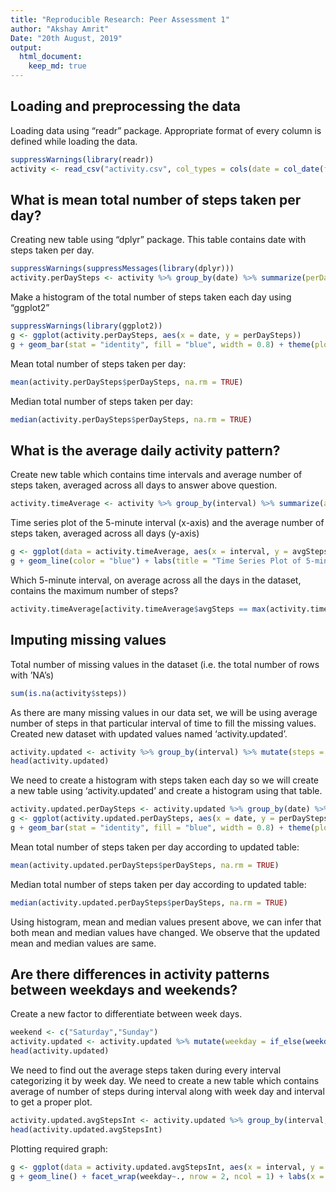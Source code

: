 ```yaml
---
title: "Reproducible Research: Peer Assessment 1"
author: "Akshay Amrit"
Date: "20th August, 2019"
output: 
  html_document:
    keep_md: true
---
```



## Loading and preprocessing the data  

Loading data using "readr" package. Appropriate format of every column is defined while loading the data.
```r
suppressWarnings(library(readr))
activity <- read_csv("activity.csv", col_types = cols(date = col_date(format = "%Y-%m-%d"),steps = col_double()))
```


## What is mean total number of steps taken per day?

Creating new table using "dplyr" package. This table contains date with steps taken per day.
```r
suppressWarnings(suppressMessages(library(dplyr)))
activity.perDaySteps <- activity %>% group_by(date) %>% summarize(perDaySteps = sum(steps, na.rm = TRUE))
```

Make a histogram of the total number of steps taken each day using "ggplot2"
```r
suppressWarnings(library(ggplot2))
g <- ggplot(activity.perDaySteps, aes(x = date, y = perDaySteps))
g + geom_bar(stat = "identity", fill = "blue", width = 0.8) + theme(plot.title = element_text(hjust = 0.5)) + labs(x = "Date", y = "No of Steps/Day", title = "Total Number of Steps Taken Per Day")
```

Mean total number of steps taken per day:
```r
mean(activity.perDaySteps$perDaySteps, na.rm = TRUE)
```

Median total number of steps taken per day:
```r
median(activity.perDaySteps$perDaySteps, na.rm = TRUE)
```


## What is the average daily activity pattern?

Create new table which contains time intervals and average number of steps taken, averaged across all days to answer above question.
```r
activity.timeAverage <- activity %>% group_by(interval) %>% summarize(avgSteps = mean(steps, na.rm = TRUE))
```

Time series plot of the 5-minute interval (x-axis) and the average number of steps taken, averaged across all days (y-axis)
```r
g <- ggplot(data = activity.timeAverage, aes(x = interval, y = avgSteps))
g + geom_line(color = "blue") + labs(title = "Time Series Plot of 5-min Interval and Average Number of Steps", x = "Interval", y = "Average Steps") + theme(plot.title = element_text(hjust = 0.5))
```

Which 5-minute interval, on average across all the days in the dataset, contains the maximum number of steps?
```r
activity.timeAverage[activity.timeAverage$avgSteps == max(activity.timeAverage$avgSteps),1]
```


## Imputing missing values

Total number of missing values in the dataset (i.e. the total number of rows with 'NA's)
```r
sum(is.na(activity$steps))
```

As there are many missing values in our data set, we will be using average number of steps in that particular interval of time to fill the missing values. Created new dataset with updated values named 'activity.updated'.
```r
activity.updated <- activity %>% group_by(interval) %>% mutate(steps = if_else(is.na(steps), mean(steps, na.rm = TRUE), steps))
head(activity.updated)
```

We need to create a histogram with steps taken each day so we will create a new table using 'activity.updated' and create a histogram using that table.
```r
activity.updated.perDaySteps <- activity.updated %>% group_by(date) %>% summarize(perDaySteps = sum(steps, na.rm = TRUE))
g <- ggplot(activity.updated.perDaySteps, aes(x = date, y = perDaySteps))
g + geom_bar(stat = "identity", fill = "blue", width = 0.8) + theme(plot.title = element_text(hjust = 0.5)) + labs(x = "Date", y = "No of Steps/Day", title = "Total Number of Steps Taken Per Day Using Updated Table")
```

Mean total number of steps taken per day according to updated table:
```r
mean(activity.updated.perDaySteps$perDaySteps, na.rm = TRUE)
```

Median total number of steps taken per day according to updated table:
```r
median(activity.updated.perDaySteps$perDaySteps, na.rm = TRUE)
```

Using histogram, mean and median values present above, we can infer that both mean and median values have changed. We observe that the updated mean and median values are same.  

## Are there differences in activity patterns between weekdays and weekends?

Create a new factor to differentiate between week days.
```r
weekend <- c("Saturday","Sunday")
activity.updated <- activity.updated %>% mutate(weekday = if_else(weekdays(date) %in% weekend, "weekend", "weekday"))
head(activity.updated)
```

We need to find out the average steps taken during every interval categorizing it by week day. We need to create a new table which contains average of number of steps during interval along with week day and interval to get a proper plot.
```r
activity.updated.avgStepsInt <- activity.updated %>% group_by(interval,weekday) %>% summarize(averageSteps = mean(steps))
head(activity.updated.avgStepsInt)
```

Plotting required graph:
```r
g <- ggplot(data = activity.updated.avgStepsInt, aes(x = interval, y = averageSteps, color = weekday))
g + geom_line() + facet_wrap(weekday~., nrow = 2, ncol = 1) + labs(x = "Interval", y = "Average Number of Steps", title = "Average Number of Steps vs Interval on Weekdays") + theme(plot.title = element_text(hjust = 0.5))
```